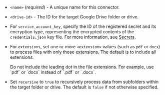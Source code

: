 - `<name>` (_required_) - A unique name for this connector.
- `<drive-id>` - The ID for the target Google Drive folder or drive.
- For `service_account_key`, specify the ID of the registered secret and its encryption type, representing the encrypted contents of the `credentials.json` key file. For more information, see [Secrets](/api-reference/workflow/secrets).
- For `extensions`, set one or more `<extension>` values (such as `pdf` or `docx`) to process files with only those extensions. The default is to include all extensions.

  <Note>
      Do not include the leading dot in the file extensions. For example, use `pdf` or `docx` instead of `.pdf` or `.docx`.
  </Note>

- Set `recursive` to `true` to recursively process data from subfolders within the target folder or drive. The default is `false` if not otherwise specified.
